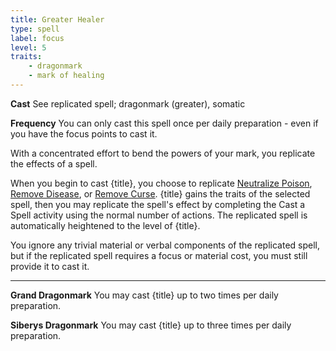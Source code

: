 ```yaml
---
title: Greater Healer
type: spell
label: focus
level: 5
traits:
    - dragonmark
    - mark of healing
---
```


**Cast** See replicated spell; dragonmark (greater), somatic

**Frequency** You can only cast this spell once per daily preparation - even if you have the focus points to cast it.

With a concentrated effort to bend the powers of your mark, you replicate the effects of a spell.

When you begin to cast {title}, you choose to replicate [Neutralize Poison](https://2e.aonprd.com/Spells.aspx?ID=207), [Remove Disease](https://2e.aonprd.com/Spells.aspx?ID=251), or [Remove Curse](https://2e.aonprd.com/Spells.aspx?ID=250). {title} gains the traits of the selected spell, then you may replicate the spell's effect by completing the Cast a Spell activity using the normal number of actions. The replicated spell is automatically heightened to the level of {title}.

You ignore any trivial material or verbal components of the replicated spell, but if the replicated spell requires a focus or material cost, you must still provide it to cast it.

---

**Grand Dragonmark** You may cast {title} up to two times per daily preparation.

**Siberys Dragonmark** You may cast {title} up to three times per daily preparation.
